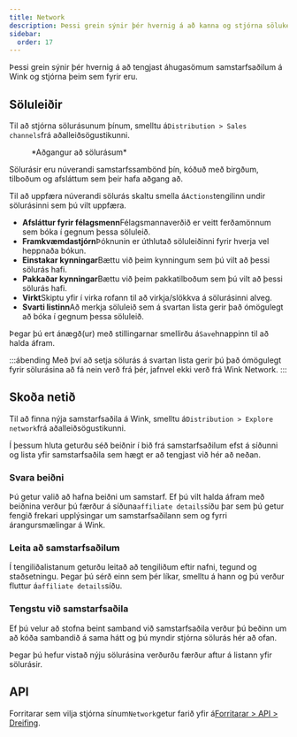 ```yaml
---
title: Network
description: Þessi grein sýnir þér hvernig á að kanna og stjórna sölukerfum þínum á Wink.
sidebar:
  order: 17
---
```


Þessi grein sýnir þér hvernig á að tengjast áhugasömum samstarfsaðilum á Wink og stjórna þeim sem fyrir eru.

## Söluleiðir

Til að stjórna sölurásunum þínum, smelltu á`Distribution > Sales channels`frá aðalleiðsögustikunni.

<figure>
  <CloudinaryImage width="350" height="402" resize="scale" quality="best" alt="Söluleið" src="academy/sales-channel" errorImage="noimage_opaque_nyrtl0.png" />

  <figcaption>*Aðgangur að sölurásum*</figcaption>
</figure>


Sölurásir eru núverandi samstarfssambönd þín, kóðuð með birgðum, tilboðum og afsláttum sem þeir hafa aðgang að.

Til að uppfæra núverandi sölurás skaltu smella á`Actions`tengilinn undir sölurásinni sem þú vilt uppfæra.

* **Afsláttur fyrir félagsmenn**Félagsmannaverðið er veitt ferðamönnum sem bóka í gegnum þessa söluleið.
* **Framkvæmdastjórn**Þóknunin er úthlutað söluleiðinni fyrir hverja vel heppnaða bókun.
* **Einstakar kynningar**Bættu við þeim kynningum sem þú vilt að þessi sölurás hafi.
* **Pakkaðar kynningar**Bættu við þeim pakkatilboðum sem þú vilt að þessi sölurás hafi.
* **Virkt**Skiptu yfir í virka rofann til að virkja/slökkva á sölurásinni alveg.
* **Svarti listinn**Að merkja söluleið sem á svartan lista gerir það ómögulegt að bóka í gegnum þessa söluleið.

Þegar þú ert ánægð(ur) með stillingarnar smellirðu á`Save`hnappinn til að halda áfram.

:::ábending
Með því að setja sölurás á svartan lista gerir þú það ómögulegt fyrir sölurásina að fá nein verð frá þér, jafnvel ekki verð frá Wink Network.
:::

## Skoða netið

Til að finna nýja samstarfsaðila á Wink, smelltu á`Distribution > Explore network`frá aðalleiðsögustikunni.

Í þessum hluta geturðu séð beiðnir í bið frá samstarfsaðilum efst á síðunni og lista yfir samstarfsaðila sem hægt er að tengjast við hér að neðan.

### Svara beiðni

Þú getur valið að hafna beiðni um samstarf. Ef þú vilt halda áfram með beiðnina verður þú færður á síðuna`affiliate details`síðu þar sem þú getur fengið frekari upplýsingar um samstarfsaðilann sem og fyrri árangursmælingar á Wink.

### Leita að samstarfsaðilum

Í tengiliðalistanum geturðu leitað að tengiliðum eftir nafni, tegund og staðsetningu. Þegar þú sérð einn sem þér líkar, smelltu á hann og þú verður fluttur á`affiliate details`síðu.

### Tengstu við samstarfsaðila

Ef þú velur að stofna beint samband við samstarfsaðila verður þú beðinn um að kóða sambandið á sama hátt og þú myndir stjórna sölurás hér að ofan.

Þegar þú hefur vistað nýju sölurásina verðurðu færður aftur á listann yfir sölurásir.

## API

Forritarar sem vilja stjórna sínum`Network`getur farið yfir á[Forritarar > API > Dreifing](/developers/apis/#distribution-api).

